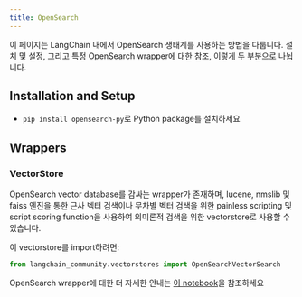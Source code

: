 ```yaml
---
title: OpenSearch
---
```


이 페이지는 LangChain 내에서 OpenSearch 생태계를 사용하는 방법을 다룹니다.
설치 및 설정, 그리고 특정 OpenSearch wrapper에 대한 참조, 이렇게 두 부분으로 나뉩니다.

## Installation and Setup
- `pip install opensearch-py`로 Python package를 설치하세요
## Wrappers

### VectorStore

OpenSearch vector database를 감싸는 wrapper가 존재하며, lucene, nmslib 및 faiss 엔진을 통한 근사 벡터 검색이나 무차별 벡터 검색을 위한 painless scripting 및 script scoring function을 사용하여 의미론적 검색을 위한 vectorstore로 사용할 수 있습니다.

이 vectorstore를 import하려면:
```python
from langchain_community.vectorstores import OpenSearchVectorSearch
```

OpenSearch wrapper에 대한 더 자세한 안내는 [이 notebook](/oss/integrations/vectorstores/opensearch)을 참조하세요